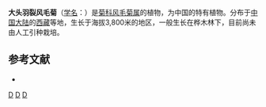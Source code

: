 {{Speciesbox
| name = 大头羽裂风毛菊
| status = 
| status_system = 
| image =
| genus = Saussurea
| species = lyratifolia
| authority = [[陈艺林|Y. L. Chen]] et S. Y. Liang
}}

'''大头羽裂风毛菊'''（[[学名|学名]]：{{lang|la|''Saussurea lyratifolia''}}）是[[菊科|菊科]][[风毛菊属|风毛菊属]]的植物，为中国的特有植物。分布于[[中国大陆|中国大陆]]的[[西藏|西藏]]等地，生长于海拔3,800米的地区，一般生长在桦木林下，目前尚未由人工引种栽培。

== 参考文献 ==
<div class="references-small">
* {{cite web| url =http://www.bioinfo.cn/db05/KmzwSpecies.php?action=view&id=5346| title =大头羽裂风毛菊| work =《中国高等植物数据库全库》| publisher =中国科学院微生物研究所| author =昆明植物研究所| accessdate =2009-02-24| deadurl =yes| archiveurl =https://web.archive.org/web/20160305060634/http://www.bioinfo.cn/db05/KmzwSpecies.php?action=view&id=5346| archivedate =2016-03-05}}
</div>
{{Taxonbar|from=Q10934728}}

[[Category:风毛菊属|D]]
[[Category:中國特有植物|D]]
[[Category:西藏植物|D]]